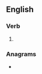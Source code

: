 ==English==

===Verb===
{{head|en|verb form}}

# {{en-third-person singular of|sign up}}

===Anagrams===
* {{anagrams|en|pussing|signups|sings up}}